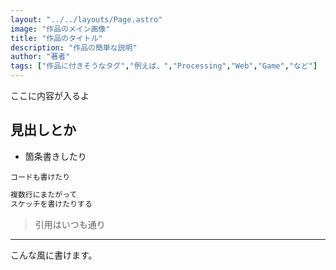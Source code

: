 ```yaml
---
layout: "../../layouts/Page.astro"
image: "作品のメイン画像"
title: "作品のタイトル"
description: "作品の簡単な説明"
author: "著者"
tags: ["作品に付きそうなタグ","例えば、","Processing","Web","Game","など"]
---
```


ここに内容が入るよ

## 見出しとか

- 箇条書きしたり

`コードも書けたり`

```java
複数行にまたがって
スケッチを書けたりする
```

> 引用はいつも通り

---

こんな風に書けます。